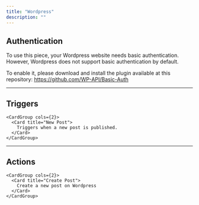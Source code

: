```yaml
---
title: "Wordpress"
description: ""
---
```


## Authentication 

To use this piece, your Wordpress website needs basic authentication. However, Wordpress does not support basic authentication by default. 

To enable it, please download and install the plugin available at this repository: https://github.com/WP-API/Basic-Auth

---

## Triggers


    <CardGroup cols={2}>
      <Card title="New Post">
        Triggers when a new post is published.
      </Card>
    </CardGroup>
  

---

## Actions


    <CardGroup cols={2}>
      <Card title="Create Post">
        Create a new post on Wordpress
      </Card>
    </CardGroup>
  
